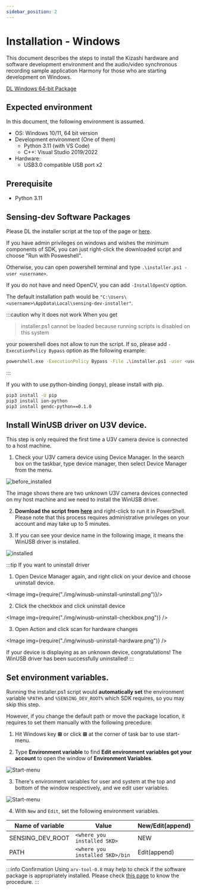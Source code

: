 ```yaml
---
sidebar_position: 2
---
```


# Installation - Windows

This document describes the steps to install the Kizashi hardware and software development environment and the audio/video synchronous recording sample application Harmony for those who are starting development on Windows.



<div class="jsx-section">
<div class="board">
<a class="card" href={latest_installer_URL}>DL Windows 64-bit Package</a>
</div></div>

## Expected environment

In this document, the following environment is assumed.

* OS: Windows 10/11, 64 bit version
* Development environment (One of them)
    * Python 3.11 (with VS Code)
    * C++: Visual Studio 2019/2022
* Hardware:
    * USB3.0 compatible USB port x2

## Prerequisite

* Python 3.11

## Sensing-dev Software Packages

Please DL the installer script at the top of the page or <a href={latest_installer_URL}>here</a>.

If you have admin privileges on windows and wishes the minimum components of SDK, you can just right-click the downloaded script and choose "Run with Posweshell".

Otherwise, you can open powershell terminal and type `.\installer.ps1 -user <username>`.

If you do not have and need OpenCV, you can add `-InstallOpenCV` option.

The default installation path would be `"C:\Users\<username>\AppData\Local\sensing-dev-installer"`.

:::caution why it does not work
When you get 

> installer.ps1 cannot be loaded because running scripts is disabled on this system

your powershell does not allow to run the script. If so, please add `-ExecutionPolicy Bypass` option as the following example:

```bash
powershell.exe -ExecutionPolicy Bypass -File .\installer.ps1 -user <username>
```
:::

If you with to use python-binding (ionpy), please install with pip.

```bash
pip3 install -U pip
pip3 install ion-python
pip3 install gendc-python==0.1.0
```


## Install WinUSB driver on U3V device.

This step is only required the first time a U3V camera device is connected to a host machine.
1. Check your U3V camera device using Device Manager. In the search box on the taskbar, type device manager, then select Device Manager from the menu.

![before_installed](./img/winusb-install-before_installed.png)

The image shows there are two unknown U3V camera devices connected on my host machine and we need to install the WinUSB driver.


2. **Download the script from <a href={latest_winUSB_installer_URL}>here</a>** and right-click to run it in PowerShell.
Please note that this process requires administrative privileges on your account and may take up to 5 minutes.

3. If you can see your device name in the following image, it means the WinUSB driver is installed.

![installed](./img/winusb-install-installed.png)



:::tip If you want to uninstall driver

1. Open Device Manager again, and right click on your device and choose uninstall device.

<Image img={require("./img/winusb-uninstall-uninstall.png")}/>

2. Click the checkbox and click uninstall device

<Image img={require("./img/winusb-uninstall-checkbox.png")} />

3. Open Action and click scan for hardware changes

<Image img={require("./img/winusb-uninstall-hardware.png")} />

If your device is displaying as an unknown device, congratulations! The WinUSB driver has been successfully uninstalled!
:::


## Set environment variables.

Running the installer.ps1 script would **automatically set** the environment variable `%PATH%` and `%SENSING_DEV_ROOT%` which SDK requires, so you may skip this step.

However, if you change the default path or move the package location, it requires to set them manually with the following precedure:

1. Hit Windows key **&#8862;** or click **&#8862;** at the corner of task bar to use start-menu.

2. Type **Environment variable** to find **Edit environment variables got your account** to open the window of **Environment Variables**.

![Start-menu](./img/start-menu.png)

3. There's environment variables for user and system at the top and bottom of the window respectively, and we edit user variables.

![Start-menu](./img/environment-variables.png)

4. With `New` and `Edit`, set the following environment variables.

| Name of variable | Value | New/Edit(append) |
| --------   | ------- | ------- |
| SENSING_DEV_ROOT | `<where you installed SKD>` | NEW |
| PATH | `<where you installed SKD>/bin` | Edit(append) |

:::info Confirmation
Using `arv-tool-0.8` may help to check if the software package is appropriately installed. Please check [this page](../external/aravis/arv-tools.md) to know the procedure.
:::